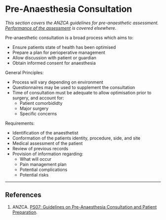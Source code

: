 # Pre-Anaesthesia Consultation

*This section covers the ANZCA guidelines for pre-anaesthetic assessment. [Performance of the assessment](/assessment/anaesthetic/pre-anaesthetic.md) is covered elsewhere.*

Pre-anaesthetic consultation is a broad process which aims to:

* Ensure patients state of health has been optimised
* Prepare a plan for perioperative management
* Allow discussion with patient or guardian
* Obtain informed consent for anaesthesia

General Principles:

* Process will vary depending on environment
* Questionnaires may be used to supplement the consultation
* Time of consultation must be adequate to allow optimisation prior to surgery, and account for:
	* Patient comorbididty
	* Major surgery
	* Specific concerns

Requirements:

* Identification of the anaesthetist
* Conformation of the patients identity, procedure, side, and site
* Medical assessment of the patient
* Review of previous records
* Provision of information regarding:
	* What will occur
	* Pain management plan
	* Potential complications
	* Potential risks

---

## References

1. ANZCA. [PS07: Guidelines on Pre-Anaesthesia Consultation and Patient Preparation](http://www.anzca.edu.au/documents/ps07-2008-recommendations-for-the-pre-anaesthesia.pdf).